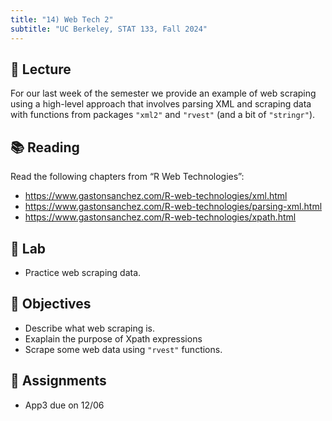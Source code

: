 ```yaml
---
title: "14) Web Tech 2"
subtitle: "UC Berkeley, STAT 133, Fall 2024"
---
```



## 📖 Lecture

For our last week of the semester we provide an example of web scraping using a high-level approach that involves parsing XML and scraping data with functions from packages `"xml2"` and `"rvest"` (and a bit of `"stringr"`).


## 📚 Reading

Read the following chapters from "R Web Technologies":

- <a href="https://www.gastonsanchez.com/R-web-technologies/xml.html" target="_blank">https://www.gastonsanchez.com/R-web-technologies/xml.html</a>
- <a href="https://www.gastonsanchez.com/R-web-technologies/parsing-xml.html" target="_blank">https://www.gastonsanchez.com/R-web-technologies/parsing-xml.html</a>
- <a href="https://www.gastonsanchez.com/R-web-technologies/xpath.html" target="_blank">https://www.gastonsanchez.com/R-web-technologies/xpath.html</a>



## 🔬 Lab

- Practice web scraping data.


## 🎯 Objectives

- Describe what web scraping is.
- Exaplain the purpose of Xpath expressions
- Scrape some web data using `"rvest"` functions.


## 🔔 Assignments

- App3 due on 12/06
